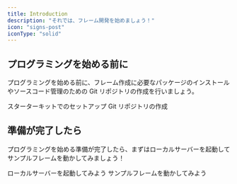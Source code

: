 ```yaml
---
title: Introduction
description: "それでは、フレーム開発を始めましょう！"
icon: "signs-post"
iconType: "solid"
---
```


## プログラミングを始める前に

プログラミングを始める前に、フレーム作成に必要なパッケージのインストールやソースコード管理のための Git リポジトリの作成を行いましょう。<br />

<CardGroup cols={2}>
  <Card title="Packages" icon="cube" href="setup/packages">
    スターターキットでのセットアップ
  </Card>
  <Card title="Repository" icon="github" href="setup/repository">
    Git リポジトリの作成
  </Card>
</CardGroup>

## 準備が完了したら

プログラミングを始める準備が完了したら、まずはローカルサーバーを起動してサンプルフレームを動かしてみましょう！

<CardGroup cols={2}>
  <Card title="Server" icon="server" href="startup/server">
    ローカルサーバーを起動してみよう
  </Card>
  <Card title="Samples" icon="window" href="startup/samples">
    サンプルフレームを動かしてみよう
  </Card>
</CardGroup>
